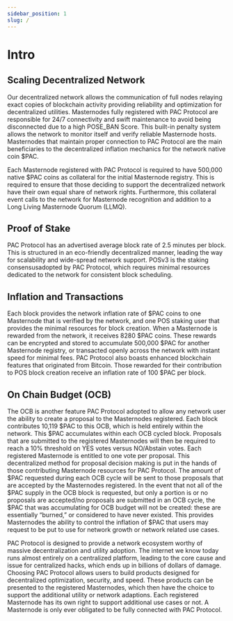 ```yaml
---
sidebar_position: 1
slug: /
---
```


# Intro

<div class="pac__logo"></div>

## Scaling Decentralized Network

Our decentralized network allows the communication of full nodes relaying exact copies of blockchain activity providing reliability and optimization for decentralized utilities. Masternodes fully registered with PAC Protocol are responsible for 24/7 connectivity and swift maintenance to avoid being disconnected due to a high POSE_BAN Score. This built-in penalty system allows the network to monitor itself and verify reliable Masternode hosts. Masternodes that maintain proper connection to PAC Protocol are the main beneficiaries to the decentralized inflation mechanics for the network native coin $PAC.

Each Masternode registered with PAC Protocol is required to have 500,000 native $PAC coins as collateral for the initial Masternode registry. This is required to ensure that those deciding to support the  decentralized network have their own equal share of network rights. Furthermore, this collateral event calls to the network for Masternode recognition and addition to a Long Living Masternode Quorum (LLMQ).

## Proof of Stake

PAC Protocol has an advertised average block rate of 2.5 minutes per block. This is structured in an eco-friendly decentralized manner, leading the way for scalability and wide-spread network support. POSv3 is the staking consensusadopted by PAC Protocol, which requires  minimal resources dedicated to the network  for consistent block scheduling.

## Inflation and Transactions

Each block provides the network inflation rate of $PAC coins to one Masternode that is verified by the network, and one POS staking user that provides the minimal resources for block creation. When a Masternode is rewarded from the network, it receives 8280 $PAC coins. These rewards can be encrypted and stored to accumulate 500,000 $PAC for another Masternode registry, or transacted openly across the network with instant speed for minimal fees. PAC Protocol also boasts enhanced blockchain features that originated from Bitcoin. Those rewarded for their contribution to POS block creation receive an inflation rate of 100 $PAC per block.

## On Chain Budget (OCB)

The OCB is another feature PAC Protocol adopted to allow any network user the ability to create a proposal to the Masternodes registered. Each block contributes 10,119 $PAC to this OCB, which is held entirely within the network. This $PAC accumulates within each OCB cycled block. Proposals that are submitted to the registered Masternodes will then be required to reach a 10% threshold on YES votes versus NO/Abstain votes. Each registered Masternode is entitled to one vote per proposal. This decentralized method for proposal decision making is put in the hands of those contributing Masternode resources for PAC Protocol. The amount of $PAC requested during each OCB cycle will be sent to those proposals that are accepted by the Masternodes registered. In the event that not all of the $PAC supply in the OCB block is requested, but only a portion is or no proposals are accepted/no proposals are submitted in an OCB cycle, the $PAC that was accumulating for OCB budget will not be created: these are essentially “burned,” or considered to have never existed. This provides Masternodes the ability to control the inflation of $PAC that users may request to be put to use for network growth or network related use cases.

PAC Protocol is designed to provide a network ecosystem worthy of massive decentralization and utility adoption. The internet we know today runs almost entirely on a centralized platform, leading to the core cause and issue for centralized hacks, which ends up in billions of dollars of damage. Choosing PAC Protocol allows users to build products designed for decentralized optimization, security, and speed. These products can be presented to the registered Masternodes, which then have the choice to support the additional utility or network adaptions. Each registered Masternode has its own right to support additional use cases or not. A Masternode is only ever obligated to be fully connected with PAC Protocol.
